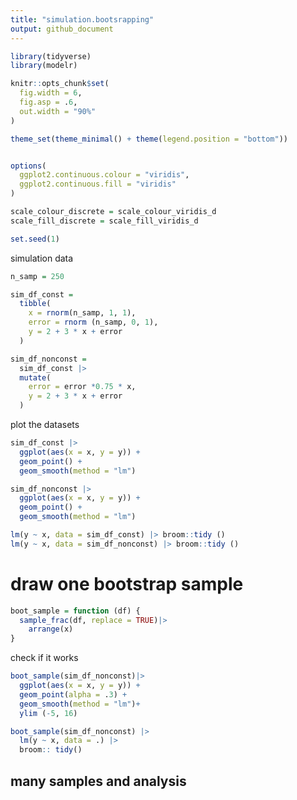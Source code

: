 ```yaml
---
title: "simulation.bootsrapping"
output: github_document
---
```


```r
library(tidyverse)
library(modelr)

knitr::opts_chunk$set(
  fig.width = 6,
  fig.asp = .6,
  out.width = "90%"
)

theme_set(theme_minimal() + theme(legend.position = "bottom"))


options(
  ggplot2.continuous.colour = "viridis",
  ggplot2.continuous.fill = "viridis"
)

scale_colour_discrete = scale_colour_viridis_d
scale_fill_discrete = scale_fill_viridis_d

set.seed(1)

```

simulation data
```r
n_samp = 250

sim_df_const =
  tibble(
    x = rnorm(n_samp, 1, 1),
    error = rnorm (n_samp, 0, 1),
    y = 2 + 3 * x + error
  )

sim_df_nonconst = 
  sim_df_const |>
  mutate(
    error = error *0.75 * x,
    y = 2 + 3 * x + error
  )
```

plot the datasets
```r
sim_df_const |>
  ggplot(aes(x = x, y = y)) +
  geom_point() +
  geom_smooth(method = "lm")

sim_df_nonconst |>
  ggplot(aes(x = x, y = y)) +
  geom_point() +
  geom_smooth(method = "lm")
```

```r
lm(y ~ x, data = sim_df_const) |> broom::tidy ()
lm(y ~ x, data = sim_df_nonconst) |> broom::tidy ()
```

# draw one bootstrap sample
```r
boot_sample = function (df) {
  sample_frac(df, replace = TRUE)|>
    arrange(x)
}
```

check if it works
```r
boot_sample(sim_df_nonconst)|>
  ggplot(aes(x = x, y = y)) +
  geom_point(alpha = .3) +
  geom_smooth(method = "lm")+
  ylim (-5, 16)
```

```r
boot_sample(sim_df_nonconst) |>
  lm(y ~ x, data = .) |>
  broom:: tidy()
```

## many samples and analysis








